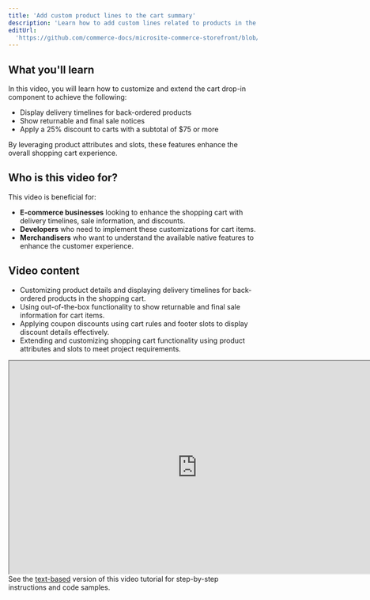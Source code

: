 ```yaml
---
title: 'Add custom product lines to the cart summary'
description: 'Learn how to add custom lines related to products in the cart summary.'
editUrl:
  'https://github.com/commerce-docs/microsite-commerce-storefront/blob/api-playground/src/pages/videos/customize-cart.astro'
---
```




  <h2>What you'll learn</h2>

  <p>
    In this video, you will learn how to customize and extend the cart drop-in component to achieve
    the following:
  </p>

  <ul>
    <li>Display delivery timelines for back-ordered products</li>
    <li>Show returnable and final sale notices</li>
    <li>Apply a 25% discount to carts with a subtotal of $75 or more</li>
  </ul>

  <p>
    By leveraging product attributes and slots, these features enhance the overall shopping cart
    experience.
  </p>

  <h2>Who is this video for?</h2>

  <p>This video is beneficial for:</p>

  <ul>
    <li>
      <strong>E-commerce businesses</strong> looking to enhance the shopping cart with delivery timelines,
      sale information, and discounts.
    </li>
    <li><strong>Developers</strong> who need to implement these customizations for cart items.</li>
    <li>
      <strong>Merchandisers</strong> who want to understand the available native features to enhance
      the customer experience.
    </li>
  </ul>

  <h2>Video content</h2>

  <ul>
    <li>
      Customizing product details and displaying delivery timelines for back-ordered products in the
      shopping cart.
    </li>
    <li>
      Using out-of-the-box functionality to show returnable and final sale information for cart
      items.
    </li>
    <li>
      Applying coupon discounts using cart rules and footer slots to display discount details
      effectively.
    </li>
    <li>
      Extending and customizing shopping cart functionality using product attributes and slots to
      meet project requirements.
    </li>
  </ul>

  <div>
    <iframe
      width="760"
      height="430"
      src="https://video.tv.adobe.com/v/3441114?learn=on"
      allow="accelerometer; autoplay; clipboard-write; encrypted-media; gyroscope; picture-in-picture"
      allowfullscreen></iframe>
  </div>

  <div style="max-width: 760px;">
    <Aside type="note" title="Looking for the documentation?">
      See the <a
        href="https://experienceleague.adobe.com/developer/commerce/storefront/dropins/cart/tutorials/add-product-lines-to-cart-summary/"> text-based</a> version of this video tutorial for step-by-step instructions and code samples.
    </Aside>
  </div>
